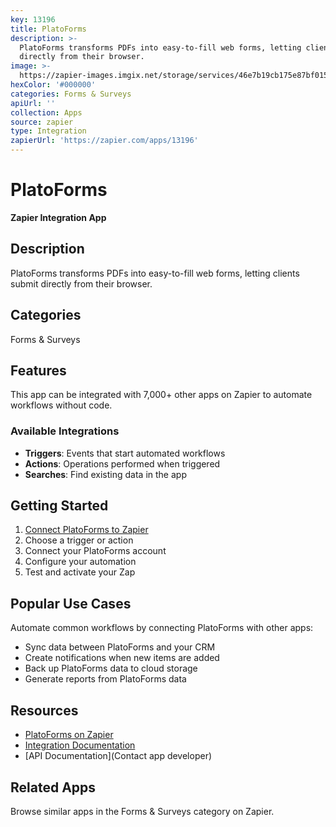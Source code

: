 ```yaml
---
key: 13196
title: PlatoForms
description: >-
  PlatoForms transforms PDFs into easy-to-fill web forms, letting clients submit
  directly from their browser.
image: >-
  https://zapier-images.imgix.net/storage/services/46e7b19cb175e87bf0156188c1d72e18.png?auto=format%2Ccompress&ixlib=python-3.0.0&q=50
hexColor: '#000000'
categories: Forms & Surveys
apiUrl: ''
collection: Apps
source: zapier
type: Integration
zapierUrl: 'https://zapier.com/apps/13196'
---
```

# PlatoForms

**Zapier Integration App**

## Description

PlatoForms transforms PDFs into easy-to-fill web forms, letting clients submit directly from their browser.

## Categories

Forms & Surveys

## Features

This app can be integrated with 7,000+ other apps on Zapier to automate workflows without code.

### Available Integrations

- **Triggers**: Events that start automated workflows
- **Actions**: Operations performed when triggered
- **Searches**: Find existing data in the app

## Getting Started

1. [Connect PlatoForms to Zapier](https://zapier.com/apps/13196)
2. Choose a trigger or action
3. Connect your PlatoForms account
4. Configure your automation
5. Test and activate your Zap

## Popular Use Cases

Automate common workflows by connecting PlatoForms with other apps:

- Sync data between PlatoForms and your CRM
- Create notifications when new items are added
- Back up PlatoForms data to cloud storage
- Generate reports from PlatoForms data

## Resources

- [PlatoForms on Zapier](https://zapier.com/apps/13196)
- [Integration Documentation](https://zapier.com/apps/13196/integrations)
- [API Documentation](Contact app developer)

## Related Apps

Browse similar apps in the Forms & Surveys category on Zapier.
